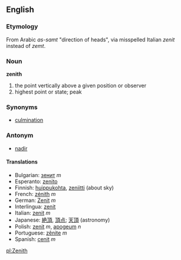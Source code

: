 ==English==

===Etymology===
From Arabic ''as-samt'' "direction of heads", via misspelled Italian ''zenit'' instead of ''zemt''.
===Noun===
'''zenith'''
# the point vertically above a given position or observer
# highest point or state; peak

===Synonyms===
*[[culmination]]

===Antonym===
*[[nadir]]

====Translations====
*Bulgarian: [[зенит]] ''m''
*Esperanto: [[zenito]]
*Finnish: [[huippukohta]], [[zeniitti]] (about sky)
*French: [[zénith]] ''m''
*German: [[Zenit]] ''m''
*Interlingua: [[zenit]]
*Italian: [[zenit]] ''m''
*Japanese: [[絶頂]], [[頂点]]; [[天頂]] (astronomy)
*Polish: [[zenit]] ''m'', [[apogeum]] ''n''
*Portuguese: [[zênite]] ''m''
*Spanish: [[cenit]] ''m''

[[pl:Zenith]]